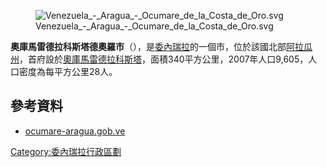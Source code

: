 [[Image:Venezuela_-_Aragua_-_Ocumare_de_la_Costa_de_Oro.svg|right]]

'''奧庫馬雷德拉科斯塔德奧羅市'''（{{lang-es|Municipio Ocumare de la Costa de Oro}}），是[[委內瑞拉|委內瑞拉]]的一個市，位於該國北部[[阿拉瓜州|阿拉瓜州]]，首府設於[[奧庫馬雷德拉科斯塔|奧庫馬雷德拉科斯塔]]，面積340平方公里，2007年人口9,605，人口密度為每平方公里28人。

==參考資料==
*[https://web.archive.org/web/20080322020626/http://ocumare-aragua.gob.ve/portal-alcaldias/ ocumare-aragua.gob.ve] {{es icon}}

{{Venezuela-geo-stub}}
[[Category:委內瑞拉行政區劃|Category:委內瑞拉行政區劃]]